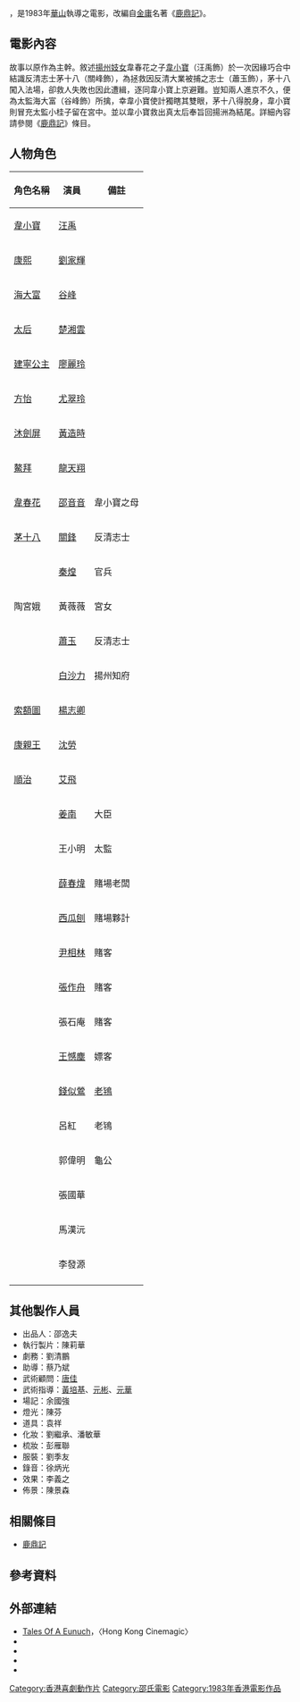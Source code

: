 {{Other uses|鹿鼎記 (消歧義)}}
{{电影信息框
| name               = 鹿鼎記
| original_name      = {{lang|en|''Tales of a Eunuch''}}
| image              = Tales of a Eunuch DVD cover.jpg
| caption            = 電影DVD封面
| director           = [[華山_(導演)|華山]]
| producer           = [[方逸華|方逸華]]
| producer_2         = 陳莉華
| writer             = [[沈西城|沈西城]]、[[司徒安|司徒安]]
| based_on           = {{based_on|[[鹿鼎記|鹿鼎記]]|[[金庸|金庸]]}}
| starring           = [[汪禹|汪禹]] <br> [[劉家輝|劉家輝]] <br> [[谷峰|谷峰]] <br> [[楚湘雲|楚湘雲]]
| music              = [[成錦榮|成錦榮]]、[[蘇振厚|蘇振厚]]
| cinematography     = [[黃文雲|黃文雲]]
| editing            = [[姜興隆|姜興隆]]、[[張兆熙|張兆熙]]
| production_company = [[邵氏公司|邵氏兄弟（香港）有限公司]]
| distributor        = [[邵氏公司|邵氏兄弟（香港）有限公司]]
| released           = {{HKG-1959}}：{{film date|1983|03|24}}<ref name="t001">[http://www.angelfire.com/home/bobic/HK_Movies/HK/hk1983c-b5.htm 香港電影票房 1983 〔華語電影〕]，〈香港電影票房全紀錄〉</ref>
| runtime            = 
| country            = {{英屬香港電影}}
| language           = 粵語
| budget             = 
| gross              = [[HK$|HK$]] 1,791,016.00<ref name="t001" />
| preceded_by        = 
| followed_by        = 
| website            = 
| amg_id             = 
| imdb_id            = tt0200823
| cn_name            = 
| hk_name            = 
| tw_name            = 
}}

{{engname|《鹿鼎記》|''Tales of a Eunuch''}}，是1983年[[華山_(導演)|華山]]執導之電影，改編自[[金庸|金庸]]名著《[[鹿鼎記|鹿鼎記]]》。

== 電影內容 ==

故事以原作為主幹。敘述[[揚州|揚州]][[妓女|妓女]]韋春花之子[[韋小寶|韋小寶]]（汪禹飾）於一次因緣巧合中結識反清志士茅十八（關峰飾），為拯救因反清大業被捕之志士（蕭玉飾），茅十八闖入法場，卻救人失敗也因此遭緝，逐同韋小寶上京避難。豈知兩人進京不久，便為太監海大富（谷峰飾）所擒，幸韋小寶使計獨瞎其雙眼，茅十八得脫身，韋小寶則冒充太監小桂子留在宮中。並以韋小寶救出真太后奉旨回揚洲為結尾。詳細內容請參閱《[[鹿鼎記|鹿鼎記]]》條目。
== 人物角色 ==
{| class="wikitable" 
|- 
! 角色名稱 || 演員 || 備註
|- 
| [[韋小寶|韋小寶]] || [[汪禹|汪禹]] ||
|-
| [[康熙帝|康熙]]|| [[劉家輝|劉家輝]] ||
|-
| [[海大富|海大富]] || [[谷峰|谷峰]] ||
|-
| [[孝惠章皇后|太后]]|| [[楚湘雲|楚湘雲]] ||
|-
| [[和碩恪純長公主|建寧公主]]|| [[廖麗玲|廖麗玲]] ||
|-
| [[方怡|方怡]] || [[尤翠玲|尤翠玲]] ||
|-
| [[沐劍屏|沐劍屏]] || [[黃造時|黃造時]] ||
|-
| [[鰲拜|鰲拜]] || [[龍天翔|龍天翔]] ||
|-
| [[韋春花|韋春花]] || [[邵音音|邵音音]] || 韋小寶之母
|-
| [[茅十八|茅十八]] || [[關鋒|關鋒]] || 反清志士
|-
| || [[秦煌|秦煌]] || 官兵
|-
| 陶宮娥 || 黃薇薇 || 宮女
|-
| || [[蕭玉|蕭玉]] || 反清志士
|-
| || [[白沙力|白沙力]] || 揚州知府
|-
| [[索額圖|索額圖]] || [[楊志卿|楊志卿]] ||
|-
| [[康親王|康親王]] || [[沈勞|沈勞]] ||
|-
| [[顺治帝|順治]]|| [[艾飛|艾飛]] ||
|-
| || [[姜南|姜南]] || 大臣
|-
| || 王小明 || 太監
|-
| || [[薛春煒|薛春煒]] || 賭場老闆
|-
| || [[西瓜刨|西瓜刨]] || 賭場夥計
|-
| || [[尹相林|尹相林]] || 賭客
|-
| || [[張作舟|張作舟]] || 賭客
|-
| || 張石庵 || 賭客
|-
| || [[王憾塵|王憾塵]] || 嫖客
|-
| || [[錢似鶯|錢似鶯]] || [[老鴇|老鴇]]
|-
| || 呂紅 || 老鴇
|-
| || 郭偉明 || 龜公
|-
| || 張國華 ||
|-
| || 馬漢沅 ||
|-
| || 李發源 ||
|-
|}

== 其他製作人員 ==
*出品人：邵逸夫
*執行製片：陳莉華
*劇務：劉清鵬
*助導：蔡乃斌
*武術顧問：[[唐佳|唐佳]]
*武術指導：[[黃培基|黃培基]]、[[元彬_(香港)|元彬]]、[[元華|元華]]
*場記：余國強 
*燈光：陳芬
*道具：袁祥
*化妝：劉繼承、潘敏華
*梳妝：彭雁聯
*服裝：劉季友
*錄音：徐炳光
*效果：李義之
*佈景：陳景森

== 相關條目 ==
*[[鹿鼎記|鹿鼎記]]

== 參考資料 ==
{{reflist}}

== 外部連結 ==
*[http://www.hkcinemagic.com/en/movie.asp?id=2328 Tales Of A Eunuch]{{Wayback|url=http://www.hkcinemagic.com/en/movie.asp?id=2328 |date=20060103091944 }}，〈Hong Kong Cinemagic〉
*{{hkmdb title|6461|鹿鼎記}}
*{{Mtime|27163|鹿鼎記}}
*{{douban|title=鹿鼎記}}
*{{imdb title|0200823|鹿鼎記}}

{{鹿鼎記}}
[[Category:香港喜劇動作片|Category:香港喜劇動作片]]
[[Category:邵氏電影|Category:邵氏電影]]
[[Category:1983年香港電影作品|Category:1983年香港電影作品]]